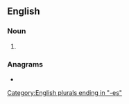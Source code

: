 {{also|ægises}}
==English==

===Noun===
{{head|en|noun form}}

# {{plural of|en|aegis}}

===Anagrams===
* {{anagrams|en|a=aeegiss|assiege}}

[[Category:English plurals ending in "-es"]]